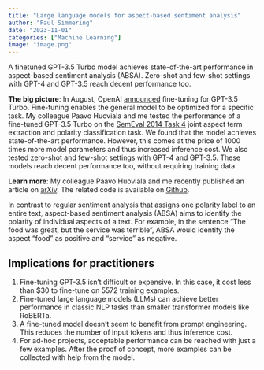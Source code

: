 ```yaml
---
title: "Large language models for aspect-based sentiment analysis"
author: "Paul Simmering"
date: "2023-11-01"
categories: ["Machine Learning"]
image: "image.png"
---
```


A finetuned GPT-3.5 Turbo model achieves state-of-the-art performance in aspect-based sentiment analysis (ABSA). Zero-shot and few-shot settings with GPT-4 and GPT-3.5 reach decent performance too.

**The big picture**: In August, OpenAI [announced](https://openai.com/blog/gpt-3-5-turbo-fine-tuning-and-api-updates) fine-tuning for GPT-3.5 Turbo. Fine-tuning enables the general model to be optimized for a specific task. My colleague Paavo Huoviala and me tested the performance of a fine-tuned GPT-3.5 Turbo on the [SemEval 2014 Task 4](https://aclanthology.org/S14-2004.pdf) joint aspect term extraction and polarity classification task. We found that the model achieves state-of-the-art performance. However, this comes at the price of 1000 times more model parameters and thus increased inference cost. We also tested zero-shot and few-shot settings with GPT-4 and GPT-3.5. These models reach decent performance too, without requiring training data.

**Learn more**: My colleague Paavo Huoviala and me recently published an article on [arXiv](https://arxiv.org/abs/2310.18025). The related code is available on [Github](https://github.com/qagentur/absa_llm).

:::{.callout-note title="Aspect-based sentiment analysis"}
In contrast to regular sentiment analysis that assigns one polarity label to an entire text, aspect-based sentiment analysis (ABSA) aims to identify the polarity of individual aspects of a text. For example, in the sentence "The food was great, but the service was terrible", ABSA would identify the aspect "food" as positive and "service" as negative.
:::

## Implications for practitioners

1. Fine-tuning GPT-3.5 isn't difficult or expensive. In this case, it cost less than $30 to fine-tune on 5572 training examples.
2. Fine-tuned large language models (LLMs) can achieve better performance in classic NLP tasks than smaller transformer models like RoBERTa.
3. A fine-tuned model doesn't seem to benefit from prompt engineering. This reduces the number of input tokens and thus inference cost.
4. For ad-hoc projects, acceptable performance can be reached with just a few examples. After the proof of concept, more examples can be collected with help from the model.
